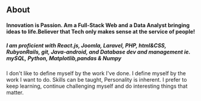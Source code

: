 ## About   

#### Innovation is Passion. Am a Full-Stack Web and a Data Analyst bringing ideas to life.Believer that Tech only makes sense at the service of people!

##### I am proficient  with React.js, Joomla, Laravel, PHP, html&CSS, RubyonRails, git, Java-android, and Database dev and management ie. mySQL, Python, Matplotlib,pandas & Numpy

I don't like to define myself by the work I've done. I define myself by the work I want to do. Skills can be taught, Personality is inherent.
I prefer to keep learning, continue challenging myself and do interesting things that matter.

